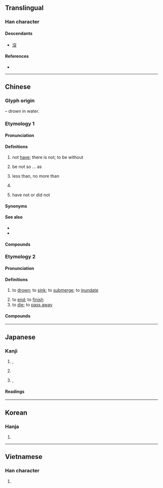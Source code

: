 {{also|没}}
{{character info/new}}
==Translingual==
{{stroke order|type=animate}}

===Han character===
{{Han char|rn=85|rad=水|as=04|sn=7|four=37147|canj=ENE|ids=⿰氵𠬛}}

====Descendants====
* [[没]]

====References====
* {{Han ref|kx=0611.100|dkj=17204|dj=1004.030|hdz=31571.020|uh=6C92|ud=27794|bh=A853|bd=43091}}

----

==Chinese==
{{zh-forms|s=没|alt=𣴬,𣳚,没}}

===Glyph origin===
{{Han etyl}}
{{Han compound|氵|t1=water|𠬛|ls=psc|c1=s|c2=p}} – drown in water.

===Etymology 1===

====Pronunciation====
{{zh-pron
|m=méi
|m-s=mei4/mo2
|c=mut6
|j=meh4
|mn=bu̍t
|mn-t=mog8
|w=5meq
|ma=y
|cat=v,part
}}

====Definitions====
{{zh-hanzi}}

# not [[have]]; there is not; to be without
#: {{zh-x|沒意思|uninteresting [literally: to not have fun]}}
#: {{zh-x|已經 沒 了|is already gone; there is already no more}}
#: {{zh-x|這兒{r} 沒 人。|There's nobody here.}}
# be not so ... as {{gloss|when comparing}}
#: {{zh-x|我 沒 你 高。|I'm not as tall as you.}}
# less than, no more than
# {{n-g|Negative prefix for verb {{zh-l|有|to have}}.}}
#: {{zh-x|我 沒有 朋友。|I have no friends.}}
# have not or did not {{gloss|negative prefix for verbs, translated into other languages with verbs in the past tense}}
#: {{zh-x|他 沒 來。|He hasn't come.}}

====Synonyms====
{{zh-dial|沒有}}

====See also====
* {{zh-l|不}}
* {{zh-l|沒有}}

====Compounds====
{{zh-der|一絲沒兩氣|不是沒有|口沒遮攔|好心沒好報|好心沒好意|好沒意思|好沒生|小心沒過逾|少魂沒識|忒沒意|怪沒意思|打沒頭官司|找沒味兒|有你沒我|有天沒日|有天沒日頭|有張沒智|有氣沒力|有的沒的|有緊沒要|有要沒緊|有魂沒識|毛坑沒後壁|沒三思|沒三沒四|沒上下|沒上沒下|沒下梢|沒下頷的話|沒中用|沒主兒|沒主意|沒乾沒淨|沒乾淨|沒了主意|沒了指望|沒了期|沒了法|沒了當|沒了結處|沒了經緯|沒了落|沒事|沒事人|沒事哏|沒事狠|沒二話|沒人|沒人味|沒人形|沒人煙|沒人處|沒什麼|沒什麼要緊|沒住頭|沒來回|沒來歷|沒來由|沒來頭|沒信心|沒個出豁|沒個好結果|沒個是處|沒個見識|沒個開交|沒倒斷|沒做圓活處|沒做奈何處|沒做思量處|沒做擺佈|沒做理會處|沒做道理|沒做道理處|沒入腳處|沒出息|沒出豁|沒出豁處|沒出長|沒分寸|沒分曉|沒分豁|沒前程|沒剛性|沒勁|沒包彈|沒十成|沒去就|沒叉路|沒及奈何|沒口|沒口子|沒可得|沒合殺|沒合煞|沒合眼兒|沒味|沒味兒|沒味道|沒命|沒命似的|沒咒念|沒商量|沒嘴葫蘆|沒嘴道兒|沒嚼頭|沒圈子跳|沒地|沒地兒|沒地裡巡檢|沒地里|沒多少|沒多時|沒大沒小|沒天日的|沒天明|沒天理的|沒奔一頭處|沒奔頭|沒好意思|沒好氣|沒子兒|沒字碑|沒學問|沒完|沒完沒了|沒實誠|沒尋歸路處|沒對|沒尺寸|沒工夫|沒巧不成話|沒巴沒鼻|沒巴臂|沒巴避|沒巴鼻|沒帳|沒幸|沒幹|沒幹頭|沒底兒|沒底棺材|沒店三|沒張倒置|沒張智|沒張沒致|沒彈剝|沒形沒影|沒影兒|沒影子|沒影的話兒|沒後跟|沒得|沒得主意|沒得工夫|沒得空兒|沒得說的|沒得養|沒德行|沒心|沒心情|沒心想|沒心沒想|沒心沒緒|沒心沒肺|沒心沒計|沒心眼|沒心腸|沒志氣|沒志行|沒性氣|沒情沒緒|沒情沒趣|沒想一頭處|沒想到|沒想頭|沒意兒|沒意志|沒意思|沒意智|沒意頭|沒戲唱|沒打弄|沒把柄|沒把鼻|沒投仰仗|沒指望|沒捆兒|沒掂三|沒揣|沒揣地|沒揣的|沒搭撒|沒搭煞|沒摺至|沒撩沒亂|沒撻煞|沒擔當|沒擺佈處|沒收煞|沒散場|沒斷的|沒星秤|沒是哏|沒是處|沒時沒運|沒時運的|沒晝夜|沒有|沒有不是|沒有主意|沒有人|沒有來歷|沒有兩樣|沒有影兒|沒有意思|沒有準兒|沒有的話|沒有砣的秤|沒有說的|沒有過|沒有邊邊|沒有面目|沒本事|沒本營生|沒本錢買賣|沒架子|沒查沒利|沒根基|沒根藤|沒梁桶|沒梢幹|沒棱縫兒|沒極奈何|沒槽道|沒樣範|沒正經|沒正經的事|沒死活|沒氣|沒氣力的話|沒氣性|沒氣路|沒治|沒法|沒法子|沒法沒天|沒添貨|沒清頭|沒渾過事|沒準|沒準兒|沒準頭|沒溜兒|沒營生|沒營養|沒牙虎兒|沒王法|沒理會|沒理會處|沒理論|沒甚|沒甚意思|沒甚首尾|沒甚麼|沒用|沒留沒亂|沒當家花花|沒疼熱|沒的|沒的功夫|沒的家|沒皮子|沒皮條|沒皮沒臉|沒皮賴臉|沒看頭|沒眼力|沒眼斤|沒眼的|沒眼色|沒短的|沒神沒鬼|沒福|沒福消受|沒空|沒算數|沒算當|沒算盤|沒籠頭的馬|沒精打彩|沒精打采|沒綑|沒經緯|沒緊要|沒緣沒故|沒縫兒|沒羞|沒羞沒臊|沒老沒小|沒耐煩|沒耳性|沒肚子|沒胃口|沒脊梁|沒脊骨|沒脾氣|沒腦子|沒腳子的跑|沒腳手|沒腳蟹|沒腸肚|沒臉|沒臉面|沒興|沒興頭|沒良心|沒著沒落|沒著落|沒落兒|沒落子|沒處出豁|沒血性|沒行款|沒行止|沒裡沒外|沒要緊|沒見世面|沒見識|沒見過世面|沒見食面|沒規沒矩|沒規矩|沒計奈何|沒討個空處|沒記性|沒詞兒|沒話說|沒調教|沒講究|沒譜|沒賺頭|沒賽|沒起倒|沒趣|沒趣巴巴|沒趣搭拉|沒足厭的|沒跑路投處|沒路|沒輕沒重|沒轍|沒辦法|沒造化|沒造化的|沒過|沒道理|沒遭罹|沒遮攔|沒采|沒量斗|沒錯|沒長眼|沒長進|沒門|沒開交|沒開交處|沒關係|沒雕當|沒面皮|沒面目|沒頓飯時|沒頭事|沒頭仰仗|沒頭公事|沒頭告示|沒頭官司|沒頭帖子|沒頭案子|沒頭沒腦|沒頭沒臉|沒頭當|沒頭神|沒頭緒|沒頭脫柄|沒頭腦|沒頭腦官司|沒頭腦的事|沒頭蒼蠅|沒頭鬼|沒頭鵝|沒顏色|沒顏落色|沒顛沒倒|沒骨氣|沒骨頭|沒體面|沒高下|沒高沒低|沒魂少智|自討沒趣|討沒意思|討沒臉面|討沒趣|走投沒路|路遠沒輕擔|車到沒惡路|還沒有|門兒都沒有}}

===Etymology 2===

====Pronunciation====
{{zh-pron
|m=mò
|c=mut6
|h=pfs=mu̍t
|mn=bu̍t/qz,twv:boa̍t
|mn-t=mog8/mug8
|w=5meq
|ma=y
|dial=n
|mc=y
|oc=y
|cat=v
}}

====Definitions====
{{zh-hanzi}}

# to [[drown]]; to [[sink]]; to [[submerge]]; to [[inundate]]
#: {{zh-x|淹沒{mò}|to submerge; to inundate}}
# to [[end]]; to [[finish]]
# to [[die]]; to [[pass away]]

====Compounds====
{{zh-der|乾沒|全軍覆沒|典沒|出沒|出沒無常|功不可沒|吞沒|埋沒|墊沒|存沒|打沒頭壇|抄沒|掩沒|昧沒|殞沒|汩沒|沉沒|沒下|沒不煞|沒世|沒世不忘|沒世難忘|沒亂|沒亂死|沒亂殺|沒亂煞|沒亂裡|沒了|沒人|沒入|沒地|沒奈何|沒官|沒後|沒忽的|沒揣的|沒收|沒死以聞|沒水|沒沒|沒沒無聞|沒海履地|沒溺|沒而不朽|沒落|沒藥|沒身|沒身不忘|沒金飲羽|沒頂|沒頭沒腦|沒頭蹲|沒骨|沒骨畫|沒骨花卉|沒齒|沒齒不忘|沒齒難忘|沒齒難泯|泯沒|淹沒|湮沒|湮沒無聞|滅沒|漂沒|灰沒|熠沒|珠沉玉沒|神出鬼沒|籍沒|蠠沒|覆沒|辱沒|迷溜沒亂|迷留沒亂|遮沒|陷沒|隱沒|面沒羅|齎志沒地}}

{{zh-cat|Beginning}}

----

==Japanese==

===Kanji===
{{ja-kanji|grade=|rs=水04|shin=没}}

# {{l|en|discard}}, {{l|en|reject}}
# {{l|en|death}}
# {{l|en|lacking}}, {{l|en|without}}

====Readings====
{{ja-readings
|on=ぼつ, ばい, ば
|kun=しず-む, おぼ-れる, し-ぬ
}}

----

==Korean==

===Hanja===
{{ko-hanja|hangeul=몰|eumhun=|mr=mol|y=mol}}

# {{defn|lang=ko|sort=水04}}

----

==Vietnamese==

===Han character===
{{vi-hantu|một|rs=水04}}

# {{defn|lang=vi|sort=水04}}